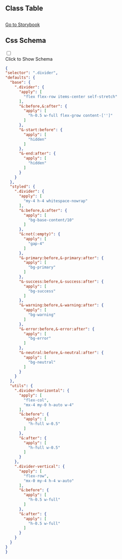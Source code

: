 

## Class Table

<CssTable name="divider" />



## 

[Go to Storybook](https://story.ui.icebreaker.top/?path=/docs/layout-divider--docs)

## Css Schema
<div className="collapse">
<input type="checkbox" /> 
<div class="collapse-title px-0">
<span class="btn">Click to Show Schema</span>
</div>
<div class="collapse-content"> 

```json
{
"selector": ".divider",
"defaults": {
  "base": {
    ".divider": {
      "apply": [
        "flex flex-row items-center self-stretch"
      ],
      "&:before,&:after": {
        "apply": [
          "h-0.5 w-full flex-grow content-['']"
        ]
      },
      "&-start:before": {
        "apply": [
          "hidden"
        ]
      },
      "&-end:after": {
        "apply": [
          "hidden"
        ]
      }
    }
  },
  "styled": {
    ".divider": {
      "apply": [
        "my-4 h-4 whitespace-nowrap"
      ],
      "&:before,&:after": {
        "apply": [
          "bg-base-content/10"
        ]
      },
      "&:not(:empty)": {
        "apply": [
          "gap-4"
        ]
      },
      "&-primary:before,&-primary:after": {
        "apply": [
          "bg-primary"
        ]
      },
      "&-success:before,&-success:after": {
        "apply": [
          "bg-success"
        ]
      },
      "&-warning:before,&-warning:after": {
        "apply": [
          "bg-warning"
        ]
      },
      "&-error:before,&-error:after": {
        "apply": [
          "bg-error"
        ]
      },
      "&-neutral:before,&-neutral:after": {
        "apply": [
          "bg-neutral"
        ]
      }
    }
  },
  "utils": {
    ".divider-horizontal": {
      "apply": [
        "flex-col",
        "mx-4 my-0 h-auto w-4"
      ],
      "&:before": {
        "apply": [
          "h-full w-0.5"
        ]
      },
      "&:after": {
        "apply": [
          "h-full w-0.5"
        ]
      }
    },
    ".divider-vertical": {
      "apply": [
        "flex-row",
        "mx-0 my-4 h-4 w-auto"
      ],
      "&:before": {
        "apply": [
          "h-0.5 w-full"
        ]
      },
      "&:after": {
        "apply": [
          "h-0.5 w-full"
        ]
      }
    }
  }
}
}
```

</div>
</div>